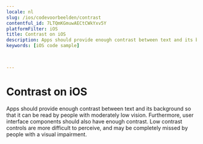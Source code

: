 ```yaml
---
locale: nl
slug: /ios/codevoorbeelden/contrast
contentful_id: 7LTQmKGmuwAECtCWkYxv5Y
platformFilter: iOS
title: Contrast on iOS
description: Apps should provide enough contrast between text and its background so that it can be read by people with moderately low vision.
keywords: [iOS code sample]


	
---
```


# Contrast on iOS

Apps should provide enough contrast between text and its background so that it can be read by people with moderately low vision. Furthermore, user interface components should also have enough contrast. Low contrast controls are more difficult to perceive, and may be completely missed by people with a visual impairment.

<CodeSample id="screen-contrast" locale="nl" platform="ios"/>